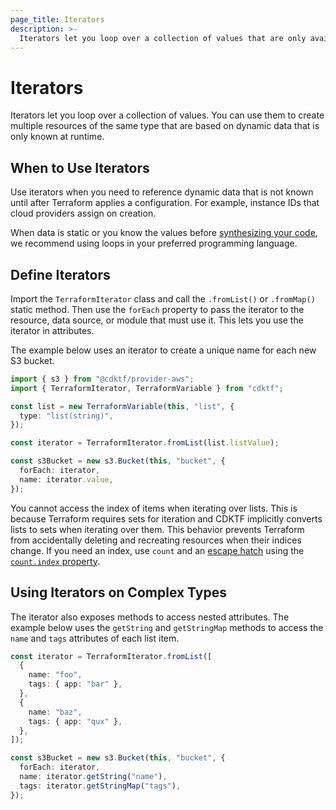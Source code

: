 ```yaml
---
page_title: Iterators
description: >-
  Iterators let you loop over a collection of values that are only available at runtime.
---
```


# Iterators


Iterators let you loop over a collection of values. You can use them to create multiple resources of the same type that are based on dynamic data that is only known at runtime.

## When to Use Iterators

Use iterators when you need to reference dynamic data that is not known until after Terraform applies a configuration. For example, instance IDs that cloud providers assign on creation.

When data is static or you know the values before [synthesizing your code](/cdktf/cli-reference/commands#synth), we recommend using loops in your preferred programming language.

## Define Iterators

Import the `TerraformIterator` class and call the `.fromList()` or `.fromMap()` static method. Then use the `forEach` property to pass the iterator to the resource, data source, or module that must use it. This lets you use the iterator in attributes.

The example below uses an iterator to create a unique name for each new S3 bucket.

```ts
import { s3 } from "@cdktf/provider-aws";
import { TerraformIterator, TerraformVariable } from "cdktf";

const list = new TerraformVariable(this, "list", {
  type: "list(string)",
});

const iterator = TerraformIterator.fromList(list.listValue);

const s3Bucket = new s3.Bucket(this, "bucket", {
  forEach: iterator,
  name: iterator.value,
});
```

You cannot access the index of items when iterating over lists. This is because Terraform requires sets for iteration and CDKTF implicitly converts lists to sets when iterating over them. This behavior prevents Terraform from accidentally deleting and recreating resources when their indices change. If you need an index, use `count` and an [escape hatch](/cdktf/concepts/providers-and-resources#escape-hatch) using the [`count.index` property](/language/meta-arguments/count).

## Using Iterators on Complex Types

The iterator also exposes methods to access nested attributes. The example below uses the `getString` and `getStringMap` methods to access the `name` and `tags` attributes of each list item.

```ts
const iterator = TerraformIterator.fromList([
  {
    name: "foo",
    tags: { app: "bar" },
  },
  {
    name: "baz",
    tags: { app: "qux" },
  },
]);

const s3Bucket = new s3.Bucket(this, "bucket", {
  forEach: iterator,
  name: iterator.getString("name"),
  tags: iterator.getStringMap("tags"),
});
```

